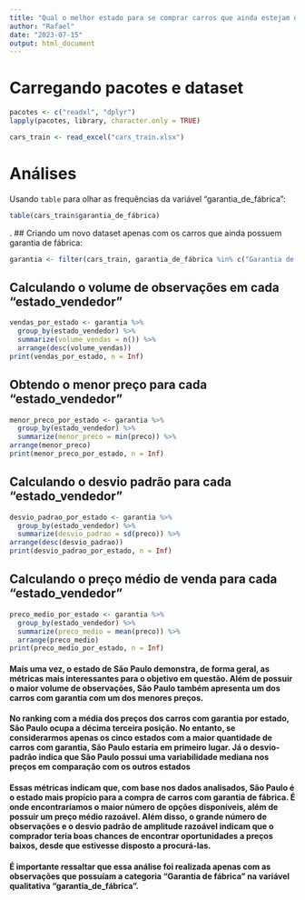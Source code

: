 ---
title: "Qual o melhor estado para se comprar carros que ainda estejam dentro da garantia de fábrica e por quê?"
author: "Rafael"
date: "2023-07-15"
output: html_document
---
# Carregando pacotes e dataset
```{r package, message=FALSE, results='hide'}
pacotes <- c("readxl", "dplyr")
lapply(pacotes, library, character.only = TRUE)
```
```{r load}
cars_train <- read_excel("cars_train.xlsx")
```

# Análises
Usando `table` para olhar as frequências da variável "garantia_de_fábrica":
```{r table}
table(cars_train$garantia_de_fábrica)
```
.
## Criando um novo dataset apenas com os carros que ainda possuem garantia de fábrica: 
```{r garantia}
garantia <- filter(cars_train, garantia_de_fábrica %in% c("Garantia de fábrica"))
```

## Calculando o volume de observações em cada "estado_vendedor"
```{r vendas}
vendas_por_estado <- garantia %>%
  group_by(estado_vendedor) %>%
  summarize(volume_vendas = n()) %>%
  arrange(desc(volume_vendas))
print(vendas_por_estado, n = Inf)
```

## Obtendo o menor preço para cada "estado_vendedor"
```{r vendas2}
menor_preco_por_estado <- garantia %>%
  group_by(estado_vendedor) %>%
  summarize(menor_preco = min(preco)) %>%
arrange(menor_preco)
print(menor_preco_por_estado, n = Inf)
```

## Calculando o desvio padrão para cada "estado_vendedor"
```{r vendas3}
desvio_padrao_por_estado <- garantia %>%
  group_by(estado_vendedor) %>%
  summarize(desvio_padrao = sd(preco)) %>%
arrange(desc(desvio_padrao))
print(desvio_padrao_por_estado, n = Inf)
```

## Calculando o preço médio de venda para cada "estado_vendedor"
```{r preço}
preco_medio_por_estado <- garantia %>%
  group_by(estado_vendedor) %>%
  summarize(preco_medio = mean(preco)) %>%
  arrange(preco_medio)
print(preco_medio_por_estado, n = Inf)
```

#### Mais uma vez, o estado de São Paulo demonstra, de forma geral, as métricas mais interessantes para o objetivo em questão. Além de possuir o maior volume de observações, São Paulo também apresenta um dos carros com garantia com um dos menores preços.

#### No ranking com a média dos preços dos carros com garantia por estado, São Paulo ocupa a décima terceira posição. No entanto, se considerarmos apenas os cinco estados com a maior quantidade de carros com garantia, São Paulo estaria em primeiro lugar. Já o desvio-padrão indica que São Paulo possui uma variabilidade mediana nos preços em comparação com os outros estados

#### Essas métricas indicam que, com base nos dados analisados, São Paulo é o estado mais propício para a compra de carros com garantia de fábrica. É onde encontraríamos o maior número de opções disponíveis, além de possuir um preço médio razoável. Além disso, o grande número de observações e o desvio padrão de amplitude razoável indicam que o comprador teria boas chances de encontrar oportunidades a preços baixos, desde que estivesse disposto a procurá-las.

#### É importante ressaltar que essa análise foi realizada apenas com as observações que possuíam a categoria "Garantia de fábrica" na variável qualitativa "garantia_de_fábrica".
